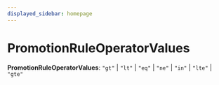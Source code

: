 ```yaml
---
displayed_sidebar: homepage
---
```



# PromotionRuleOperatorValues

 **PromotionRuleOperatorValues**: `"gt"` \| `"lt"` \| `"eq"` \| `"ne"` \| `"in"` \| `"lte"` \| `"gte"`
